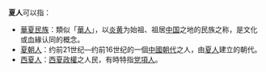 '''夏人'''可以指：
*[[華夏|華夏民族]]：類似「[[華人|華人]]」，以[[炎黄|炎黄]]为始祖、祖居[[中国|中国]]之地的民族之称，是文化或血緣认同的概念。
*[[夏人_(上古人群)|夏朝人]]：约前21世纪—约前16世纪的一個[[中國朝代|中國朝代]]之人，由[[夏人_(民族)|夏人]]建立的朝代。
*[[西夏|西夏人]]：[[西夏|西夏]][[政權|政權]]之人民，有時特指[[党項|党項人]]。

{{disambig|Cat=二字消歧義}}